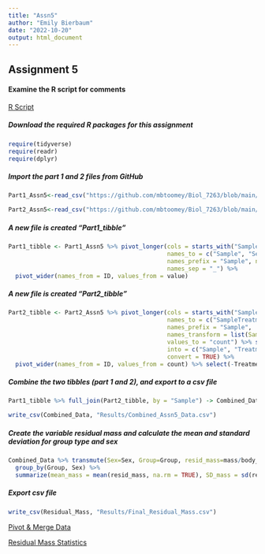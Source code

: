```yaml
---
title: "Assn5"
author: "Emily Bierbaum"
date: "2022-10-20"
output: html_document
---
```

## **Assignment 5**

#### Examine the R script for comments  
[R Script](Assn_5.R)  

##### Download the required R packages for this assignment
```r
require(tidyverse)
require(readr)
require(dplyr)
```

##### Import the part 1 and 2 files from GitHub 
```r
Part1_Assn5<-read_csv("https://github.com/mbtoomey/Biol_7263/blob/main/Data/assignment6part1.csv?raw=true",show_col_types = FALSE) 

Part2_Assn5<-read_csv("https://github.com/mbtoomey/Biol_7263/blob/main/Data/assignment6part2.csv?raw=true", show_col_types = FALSE)
```


##### A new file is created "Part1_tibble" 
```r
Part1_tibble <- Part1_Assn5 %>% pivot_longer(cols = starts_with("Sample"),
                                             names_to = c("Sample", "Sex", "Group"),
                                             names_prefix = "Sample", names_transform = list(Sample = as.integer),
                                             names_sep = "_") %>%
  pivot_wider(names_from = ID, values_from = value)
```
  
##### A new file is created "Part2_tibble"
```r
Part2_tibble <- Part2_Assn5 %>% pivot_longer(cols = starts_with("Sample"), 
                                             names_to = c("SampleTreatment"), 
                                             names_prefix = "Sample",
                                             names_transform = list(Sample = as.integer), 
                                             values_to = "count") %>% separate(SampleTreatment,
                                             into = c("Sample", "Treatment"), 
                                             convert = TRUE) %>% 
  pivot_wider(names_from = ID, values_from = count) %>% select(-Treatment)
```

##### Combine the two tibbles (part 1 and 2), and export to a csv file
```r
Part1_tibble %>% full_join(Part2_tibble, by = "Sample") -> Combined_Data

write_csv(Combined_Data, "Results/Combined_Assn5_Data.csv")
```

##### Create the variable residual mass and calculate the mean and standard deviation for group type and sex
```r
Combined_Data %>% transmute(Sex=Sex, Group=Group, resid_mass=mass/body_length) %>% 
  group_by(Group, Sex) %>% 
  summarize(mean_mass = mean(resid_mass, na.rm = TRUE), SD_mass = sd(resid_mass, na.rm = TRUE)) -> Residual_Mass
```

##### Export csv file
```r
write_csv(Residual_Mass, "Results/Final_Residual_Mass.csv")
```

[Pivot & Merge Data](Results/Combined_Assn5_Data.csv)  


[Residual Mass Statistics](Results/Final_Residual_Mass.csv)